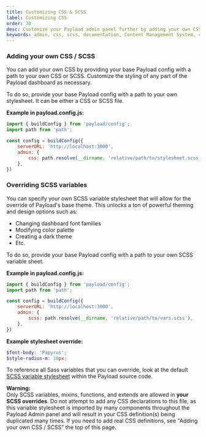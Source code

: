 ```yaml
---
title: Customizing CSS & SCSS
label: Customizing CSS
order: 30
desc: Customize your Payload admin panel further by adding your own CSS or SCSS style sheet to the configuration, powerful theme and design options are waiting for you.
keywords: admin, css, scss, documentation, Content Management System, cms, headless, javascript, node, react, express
---
```


### Adding your own CSS / SCSS

You can add your own CSS by providing your base Payload config with a path to your own CSS or SCSS. Customize the styling of any part of the Payload dashboard as necessary.

To do so, provide your base Payload config with a path to your own stylesheet. It can be either a CSS or SCSS file.

**Example in payload.config.js:**
```js
import { buildConfig } from 'payload/config';
import path from 'path';

const config = buildConfig({
	serverURL: 'http://localhost:3000',
	admin: {
		css: path.resolve(__dirname, 'relative/path/to/stylesheet.scss'),
	},
})
```

### Overriding SCSS variables

You can specify your own SCSS variable stylesheet that will allow for the override of Payload's base theme. This unlocks a ton of powerful theming and design options such as:

- Changing dashboard font families
- Modifying color palette
- Creating a dark theme
- Etc.

To do so, provide your base Payload config with a path to your own SCSS variable sheet.

**Example in payload.config.js:**
```js
import { buildConfig } from 'payload/config';
import path from 'path';

const config = buildConfig({
	serverURL: 'http://localhost:3000',
	admin: {
		scss: path.resolve(__dirname, 'relative/path/to/vars.scss'),
	},
})
```

**Example stylesheet override:**
```scss
$font-body: 'Papyrus';
$style-radius-m: 10px;
```

To reference all Sass variables that you can override, look at the default [SCSS variable stylesheet](https://github.com/payloadcms/payload/blob/master/src/admin/scss/vars.scss) within the Payload source code.

<Banner type="error">
	<strong>Warning:</strong><br />
	Only SCSS variables, mixins, functions, and extends are allowed in <strong>your SCSS overrides</strong>. Do not attempt to add any CSS declarations to this file, as this variable stylesheet is imported by many components throughout the Payload Admin panel and will result in your CSS definition(s) being duplicated many times. If you need to add real CSS definitions, see "Adding your own CSS / SCSS" the top of this page.
</Banner>
